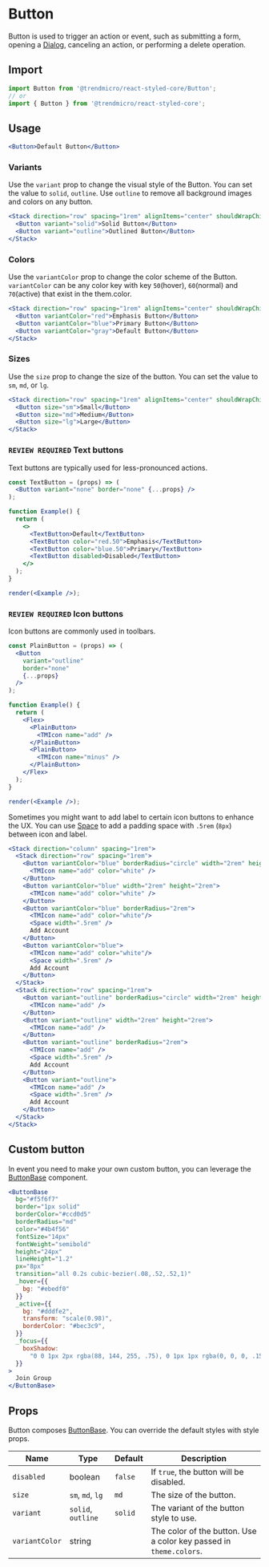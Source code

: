 # Button

Button is used to trigger an action or event, such as submitting a form, opening a [Dialog](./modal), canceling an action, or performing a delete operation.

## Import

```js
import Button from '@trendmicro/react-styled-core/Button';
// or
import { Button } from '@trendmicro/react-styled-core';
```

## Usage

```jsx
<Button>Default Button</Button>
```

### Variants

Use the `variant` prop to change the visual style of the Button. You can set the value to `solid`, `outline`. Use `outline` to remove all background images and colors on any button.

```jsx
<Stack direction="row" spacing="1rem" alignItems="center" shouldWrapChildren>
  <Button variant="solid">Solid Button</Button>
  <Button variant="outline">Outlined Button</Button>
</Stack>
```

### Colors

Use the `variantColor` prop to change the color scheme of the Button. `variantColor` can be any color key with key `50`(hover), `60`(normal) and `70`(active) that exist in the them.color.

```jsx
<Stack direction="row" spacing="1rem" alignItems="center" shouldWrapChildren>
  <Button variantColor="red">Emphasis Button</Button>
  <Button variantColor="blue">Primary Button</Button>
  <Button variantColor="gray">Default Button</Button>
</Stack>
```

### Sizes

Use the `size` prop to change the size of the button. You can set the value to `sm`, `md`, or `lg`.

```jsx
<Stack direction="row" spacing="1rem" alignItems="center" shouldWrapChildren>
  <Button size="sm">Small</Button>
  <Button size="md">Medium</Button>
  <Button size="lg">Large</Button>
</Stack>
```

### `REVIEW REQUIRED` Text buttons

Text buttons are typically used for less-pronounced actions.

```jsx noInline
const TextButton = (props) => (
  <Button variant="none" border="none" {...props} />
);

function Example() {
  return (
    <>
      <TextButton>Default</TextButton>
      <TextButton color="red.50">Emphasis</TextButton>
      <TextButton color="blue.50">Primary</TextButton>
      <TextButton disabled>Disabled</TextButton>
    </>
  );
}

render(<Example />);
```

### `REVIEW REQUIRED` Icon buttons

Icon buttons are commonly used in toolbars. 

```jsx noInline
const PlainButton = (props) => (
  <Button
    variant="outline"
    border="none"
    {...props}
  />
);

function Example() {
  return (
    <Flex>
      <PlainButton>
        <TMIcon name="add" />
      </PlainButton>
      <PlainButton>
        <TMIcon name="minus" />
      </PlainButton>
    </Flex>
  );
}

render(<Example />);
```

Sometimes you might want to add label to certain icon buttons to enhance the UX. You can use [Space](./space) to add a padding space with `.5rem` (`8px`) between icon and label.

```jsx
<Stack direction="column" spacing="1rem">
  <Stack direction="row" spacing="1rem">
    <Button variantColor="blue" borderRadius="circle" width="2rem" height="2rem">
      <TMIcon name="add" color="white" />
    </Button>
    <Button variantColor="blue" width="2rem" height="2rem">
      <TMIcon name="add" color="white" />
    </Button>
    <Button variantColor="blue" borderRadius="2rem">
      <TMIcon name="add" color="white"/>
      <Space width=".5rem" />
      Add Account
    </Button>
    <Button variantColor="blue">
      <TMIcon name="add" color="white"/>
      <Space width=".5rem" />
      Add Account
    </Button>
  </Stack>
  <Stack direction="row" spacing="1rem">
    <Button variant="outline" borderRadius="circle" width="2rem" height="2rem">
      <TMIcon name="add" />
    </Button>
    <Button variant="outline" width="2rem" height="2rem">
      <TMIcon name="add" />
    </Button>
    <Button variant="outline" borderRadius="2rem">
      <TMIcon name="add" />
      <Space width=".5rem" />
      Add Account
    </Button>
    <Button variant="outline">
      <TMIcon name="add" />
      <Space width=".5rem" />
      Add Account
    </Button>
  </Stack>
</Stack>
```

## Custom button

In event you need to make your own custom button, you can leverage the [ButtonBase](./buttonbase) component.

```jsx
<ButtonBase
  bg="#f5f6f7"
  border="1px solid"
  borderColor="#ccd0d5"
  borderRadius="md"
  color="#4b4f56"
  fontSize="14px"
  fontWeight="semibold"
  height="24px"
  lineHeight="1.2"
  px="8px"
  transition="all 0.2s cubic-bezier(.08,.52,.52,1)"
  _hover={{
    bg: "#ebedf0"
  }}
  _active={{
    bg: "#dddfe2",
    transform: "scale(0.98)",
    borderColor: "#bec3c9",
  }}
  _focus={{
    boxShadow:
      "0 0 1px 2px rgba(88, 144, 255, .75), 0 1px 1px rgba(0, 0, 0, .15)",
  }}
>
  Join Group
</ButtonBase>
```

## Props

Button composes [ButtonBase](./buttonbase). You can override the default styles with style props.

| Name               | Type                 | Default       | Description                                                            |
| ------------------ | -------------------- | ------------- | ---------------------------------------------------------------------- |
| `disabled`         | boolean              | `false`       | If `true`, the button will be disabled.                                |
| `size`             | `sm`, `md`, `lg`     | `md`          | The size of the button.                                                |
| `variant`          | `solid`, `outline`   | `solid`       | The variant of the button style to use.                                |
| `variantColor`     | string               |               | The color of the button. Use a color key passed in `theme.colors`.     |
